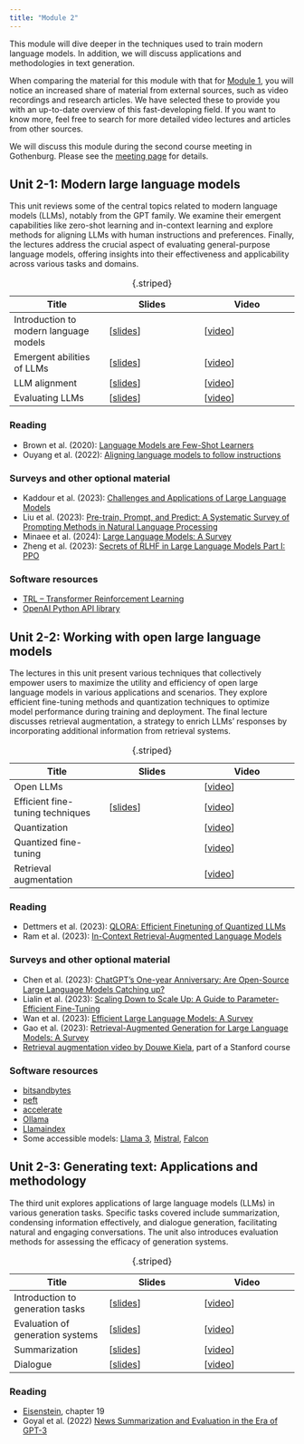 ```yaml
---
title: "Module 2"
---
```


This module will dive deeper in the techniques used to train modern language models. In addition, we will discuss applications and methodologies in text generation.

When comparing the material for this module with that for [Module&nbsp;1](../module1/index.qmd), you will notice an increased share of material from external sources, such as video recordings and research articles. We have selected these to provide you with an up-to-date overview of this fast-developing field. If you want to know more, feel free to search for more detailed video lectures and articles from other sources.

We will discuss this module during the second course meeting in Gothenburg. Please see the [meeting page](meeting2.qmd) for details.

## Unit 2-1: Modern large language models

This unit reviews some of the central topics related to modern language models (LLMs), notably from the GPT family. We examine their emergent capabilities like zero-shot learning and in-context learning and explore methods for aligning LLMs with human instructions and preferences. Finally, the lectures address the crucial aspect of evaluating general-purpose language models, offering insights into their effectiveness and applicability across various tasks and domains.

| Title | Slides | Video |
|---|---|---|
|Introduction to modern language models|[[slides](https://www.cse.chalmers.se/~richajo/dat450/lectures/l12/m12_1.pdf)]|[[video](https://youtu.be/VL1ND3zmNy4)]|
|Emergent abilities of LLMs|[[slides](https://www.ida.liu.se/~TDDE09/lectures/unit5/nlp-2024-501.pdf)]|[[video](https://youtu.be/F5Xh4uwrl9k)]|
|LLM alignment | [[slides](https://www.ida.liu.se/~TDDE09/lectures/unit5/nlp-2024-502.pdf)] | [[video](https://youtu.be/EaU2Aerzxzo)] |
|Evaluating LLMs| [[slides](m2_evaluation.pdf)] |[[video](https://youtu.be/OQXj8anDh-A)] |
: {.striped}

### Reading

- Brown et al. (2020): [Language Models are Few-Shot Learners](https://arxiv.org/abs/2005.14165)
- Ouyang et al. (2022): [Aligning language models to follow instructions](https://openai.com/research/instruction-following)

### Surveys and other optional material

- Kaddour et al. (2023): [Challenges and Applications of Large Language Models](https://arxiv.org/pdf/2307.10169)
- Liu et al. (2023): [Pre-train, Prompt, and Predict: A Systematic Survey of Prompting Methods in Natural Language Processing](https://dl.acm.org/doi/full/10.1145/3560815)
- Minaee et al. (2024): [Large Language Models: A Survey](https://arxiv.org/pdf/2402.06196)
- Zheng et al. (2023): [Secrets of RLHF in Large Language Models Part I: PPO](https://arxiv.org/pdf/2307.04964)

### Software resources

- [TRL &ndash; Transformer Reinforcement Learning](https://huggingface.co/docs/trl/index)
- [OpenAI Python API library](https://pypi.org/project/openai/)

## Unit 2-2: Working with open large language models

The lectures in this unit present various techniques that collectively empower users to maximize the utility and efficiency of open large language models in various applications and scenarios. They explore efficient fine-tuning methods and quantization techniques to optimize model performance during training and deployment. The final lecture discusses retrieval augmentation, a strategy to enrich LLMs' responses by incorporating additional information from retrieval systems.

| Title | Slides | Video |
|---|---|---|
| Open LLMs | | [[video](https://www.youtube.com/watch?v=y9k-U9AuDeM)] |
| Efficient fine-tuning techniques | [[slides](https://www.cse.chalmers.se/~richajo/dat450/lectures/l13/m13_1.pdf)] | [[video](https://youtu.be/p8RnCZlR3fA)] |
| Quantization | | [[video](https://www.youtube.com/watch?v=mNE_d-C82lI)] | 
| Quantized fine-tuning | | [[video](https://www.youtube.com/watch?v=6l8GZDPbFn8)] |
| Retrieval augmentation | | [[video](https://www.youtube.com/watch?v=T-D1OfcDW1M)] |
: {.striped}

### Reading

- Dettmers et al. (2023): [QLORA: Efficient Finetuning of Quantized LLMs](https://arxiv.org/pdf/2305.14314)
- Ram et al. (2023): [In-Context Retrieval-Augmented Language Models](https://aclanthology.org/2023.tacl-1.75.pdf)

### Surveys and other optional material

- Chen et al. (2023): [ChatGPT’s One-year Anniversary: Are Open-Source
Large Language Models Catching up?](https://arxiv.org/pdf/2311.16989)
- Lialin et al. (2023): [Scaling Down to Scale Up: A Guide to Parameter-Efficient Fine-Tuning](https://arxiv.org/pdf/2303.15647)
- Wan et al. (2023): [Efficient Large Language Models: A Survey](https://arxiv.org/pdf/2312.03863)
- Gao et al. (2023): [Retrieval-Augmented Generation for Large Language Models: A Survey](https://arxiv.org/pdf/2312.10997)
- [Retrieval augmentation video by Douwe Kiela](https://www.youtube.com/watch?v=mE7IDf2SmJg), part of a Stanford course

### Software resources

- [bitsandbytes](https://huggingface.co/docs/bitsandbytes/main/en/index)
- [peft](https://huggingface.co/docs/peft/index)
- [accelerate](https://huggingface.co/docs/accelerate/index)
- [Ollama](https://ollama.com/)
- [Llamaindex](https://www.llamaindex.ai/)
- Some accessible models: [Llama 3](https://llama.meta.com/llama3/), [Mistral](https://docs.mistral.ai/), [Falcon](https://falconllm.tii.ae/falcon.html)

## Unit 2-3: Generating text: Applications and methodology

The third unit explores applications of large language models (LLMs) in various generation tasks. Specific tasks covered include summarization, condensing information effectively, and dialogue generation, facilitating natural and engaging conversations. The unit also introduces evaluation methods for assessing the efficacy of generation systems.

| Title | Slides | Video |
|---|---|---|
| Introduction to generation tasks | [[slides](slides-2020-intro-gen.pdf)] | [[video](https://youtu.be/rQgA09R8kSM)] |
| Evaluation of generation systems | [[slides](slides-2020-eval-gen.pdf)] | [[video](https://youtu.be/pJHmKn2FDRY)] |
| Summarization | [[slides](https://www.cse.chalmers.se/~richajo/dat450/lectures/l10/l10_1.pdf)] | [[video](https://youtu.be/EUJlrdJhBJg)] |
| Dialogue | [[slides](slides-2022-dialogue.pdf)] | [[video](https://youtu.be/jWkQLVN3ixI)] |
: {.striped}

### Reading

- [Eisenstein](https://raw.githubusercontent.com/jacobeisenstein/gt-nlp-class/master/notes/eisenstein-nlp-notes.pdf), chapter 19
- Goyal et al. (2022) [News Summarization and Evaluation in the Era of GPT-3](https://arxiv.org/pdf/2209.12356)